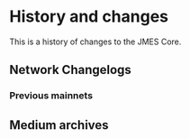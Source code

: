 # History and changes

This is a history of changes to the JMES Core.

## Network Changelogs

### Previous mainnets

## Medium archives


